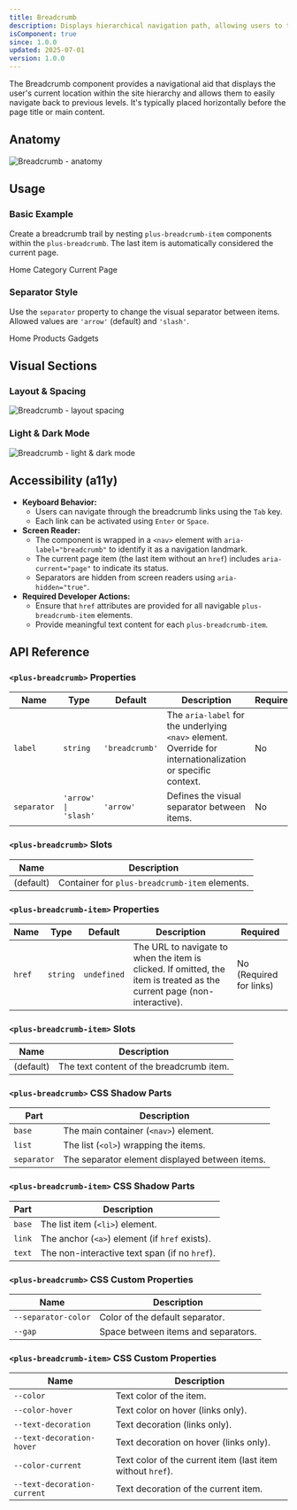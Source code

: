 ```yaml
---
title: Breadcrumb
description: Displays hierarchical navigation path, allowing users to trace their steps back to the starting point.
isComponent: true
since: 1.0.0
updated: 2025-07-01
version: 1.0.0
---
```



The Breadcrumb component provides a navigational aid that displays the user's current location within the site hierarchy and allows them to easily navigate back to previous levels. It's typically placed horizontally before the page title or main content.

## Anatomy

<Image src={anatomy} alt="Breadcrumb - anatomy" />

## Usage

### Basic Example

Create a breadcrumb trail by nesting `plus-breadcrumb-item` components within the `plus-breadcrumb`. The last item is automatically considered the current page.

<CodePreview autoGeneration={true} horizontal>
  <plus-breadcrumb>
    <plus-breadcrumb-item href="#">Home</plus-breadcrumb-item>
    <plus-breadcrumb-item href="#">Category</plus-breadcrumb-item>
    <plus-breadcrumb-item>Current Page</plus-breadcrumb-item>
  </plus-breadcrumb>
</CodePreview>

### Separator Style

Use the `separator` property to change the visual separator between items. Allowed values are `'arrow'` (default) and `'slash'`.

<CodePreview autoGeneration={true} horizontal>
  <plus-breadcrumb data-variant-separator="arrow,slash">
    <plus-breadcrumb-item href="#">Home</plus-breadcrumb-item>
    <plus-breadcrumb-item href="#">Products</plus-breadcrumb-item>
    <plus-breadcrumb-item>Gadgets</plus-breadcrumb-item>
  </plus-breadcrumb>
</CodePreview>

## Visual Sections

### Layout & Spacing

<Image src={layoutSpacing} alt="Breadcrumb - layout spacing" />

### Light & Dark Mode

<Image src={lightDarkMode} alt="Breadcrumb - light & dark mode" />

## Accessibility (a11y)

*   **Keyboard Behavior:**
    *   Users can navigate through the breadcrumb links using the `Tab` key.
    *   Each link can be activated using `Enter` or `Space`.
*   **Screen Reader:**
    *   The component is wrapped in a `<nav>` element with `aria-label="breadcrumb"` to identify it as a navigation landmark.
    *   The current page item (the last item without an `href`) includes `aria-current="page"` to indicate its status.
    *   Separators are hidden from screen readers using `aria-hidden="true"`.
*   **Required Developer Actions:**
    *   Ensure that `href` attributes are provided for all navigable `plus-breadcrumb-item` elements.
    *   Provide meaningful text content for each `plus-breadcrumb-item`.

## API Reference

### `<plus-breadcrumb>` Properties

| Name         | Type                               | Default | Description                                                                                                | Required |
|--------------|------------------------------------|---------|------------------------------------------------------------------------------------------------------------|----------|
| `label`      | `string`                           | `'breadcrumb'` | The `aria-label` for the underlying `<nav>` element. Override for internationalization or specific context. | No       |
| `separator`  | `'arrow' \| 'slash'`              | `'arrow'` | Defines the visual separator between items.                                                              | No       |

### `<plus-breadcrumb>` Slots

| Name        | Description                                                                |
|-------------|----------------------------------------------------------------------------|
| (default)   | Container for `plus-breadcrumb-item` elements.                             |

### `<plus-breadcrumb-item>` Properties

| Name   | Type     | Default     | Description                                          | Required               |
|--------|----------|-------------|------------------------------------------------------|------------------------|
| `href` | `string` | `undefined` | The URL to navigate to when the item is clicked. If omitted, the item is treated as the current page (non-interactive). | No (Required for links) |

### `<plus-breadcrumb-item>` Slots

| Name      | Description                           |
|-----------|---------------------------------------|
| (default) | The text content of the breadcrumb item. |

### `<plus-breadcrumb>` CSS Shadow Parts

| Part        | Description                        |
|-------------|------------------------------------|
| `base`      | The main container (`<nav>`) element. |
| `list`      | The list (`<ol>`) wrapping the items. |
| `separator` | The separator element displayed between items. |

### `<plus-breadcrumb-item>` CSS Shadow Parts

| Part        | Description                               |
|-------------|-------------------------------------------|
| `base`      | The list item (`<li>`) element.           |
| `link`      | The anchor (`<a>`) element (if `href` exists). |
| `text`      | The non-interactive text span (if no `href`). |

### `<plus-breadcrumb>` CSS Custom Properties

| Name                     | Description                      |
|--------------------------|----------------------------------|
| `--separator-color`      | Color of the default separator. |
| `--gap`                  | Space between items and separators. |

### `<plus-breadcrumb-item>` CSS Custom Properties

| Name                          | Description                      |
|-------------------------------|----------------------------------|
| `--color`                     | Text color of the item.          |
| `--color-hover`               | Text color on hover (links only). |
| `--text-decoration`           | Text decoration (links only).     |
| `--text-decoration-hover`     | Text decoration on hover (links only). |
| `--color-current`             | Text color of the current item (last item without `href`). |
| `--text-decoration-current`   | Text decoration of the current item. |

